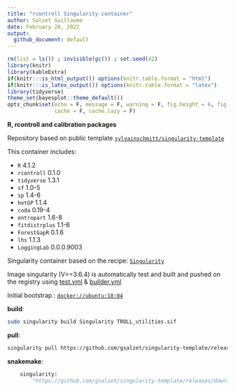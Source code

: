 ```yaml
---
title: "rcontroll Singularity container"
author: Salzet Guillaume
date: February 28, 2022
output:
  github_document: default
---
```


```r
rm(list = ls()) ; invisible(gc()) ; set.seed(42)
library(knitr)
library(kableExtra)
if(knitr:::is_html_output()) options(knitr.table.format = "html") 
if(knitr:::is_latex_output()) options(knitr.table.format = "latex") 
library(tidyverse)
theme_set(bayesplot::theme_default())
opts_chunk$set(echo = F, message = F, warning = F, fig.height = 6, fig.width = 8,
               cache = F, cache.lazy = F)
```

**R, rcontroll and calibration packages**

Repository based on public template [`sylvainschmitt/singularity-template`](https://github.com/sylvainschmitt/singularity-template)

This container includes:

* `R` 4.1.2
* `rcontroll` 0.1.0
* `tidyverse` 1.3.1
* `sf` 1.0-5
* `sp` 1.4-6
* `hetGP` 1.1.4
* `coda` 0.19-4
* `entropart` 1.6-8
* `fitdistrplus` 1.1-6
* `ForestGapR` 0.1.6
* `lhs` 1.1.3
* `LoggingLab` 0.0.0.9003

Singularity container based on the recipe: [`Singularity`](https://github.com/gsalzet/singularity-r-TROLL/blob/main/Singularity)

Image singularity (V>=3.6.4) is automatically test and built and pushed on the registry using 
[test.yml](https://github.com/gsalzet/singularity-template/blob/main/.github/workflows/test.yml) &
[builder.yml](https://github.com/gsalzet/singularity-template/blob/main/.github/workflows/builder.yml)

Initial bootstrap : [`docker://ubuntu:18:04`](https://hub.docker.com/_/ubuntu)

**build**:

```bash

sudo singularity build Singularity TROLL_utilities.sif

```

**pull**:

```bash
singularity pull https://github.com/gsalzet/singularity-template/releases/download/0.0.2/gsalzet-singularity-r-TROLL.latest.sif
```

**snakemake**:

```python
    singularity: 
        "https://github.com/gsalzet/singularity-template/releases/download/0.0.2/gsalzet-singularity-r-TROLL.latest.sif"
```

